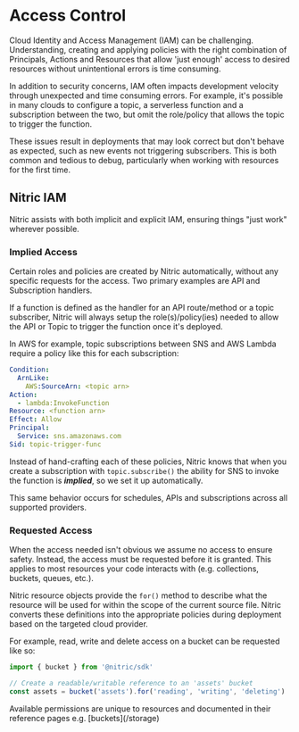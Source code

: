 
# Access Control

Cloud Identity and Access Management (IAM) can be challenging. Understanding, creating and applying policies with the right combination of Principals, Actions and Resources that allow 'just enough' access to desired resources without unintentional errors is time consuming.

In addition to security concerns, IAM often impacts development velocity through unexpected and time consuming errors. For example, it's possible in many clouds to configure a topic, a serverless function and a subscription between the two, but omit the role/policy that allows the topic to trigger the function.

These issues result in deployments that may look correct but don't behave as expected, such as new events not triggering subscribers. This is both common and tedious to debug, particularly when working with resources for the first time.

## Nitric IAM

Nitric assists with both implicit and explicit IAM, ensuring things "just work" wherever possible.

### Implied Access

Certain roles and policies are created by Nitric automatically, without any specific requests for the access. Two primary examples are API and Subscription handlers.

If a function is defined as the handler for an API route/method or a topic subscriber, Nitric will always setup the role(s)/policy(ies) needed to allow the API or Topic to trigger the function once it's deployed.

In AWS for example, topic subscriptions between SNS and AWS Lambda require a policy like this for each subscription:

```yaml
Condition:
  ArnLike:
    AWS:SourceArn: <topic arn>
Action:
  - lambda:InvokeFunction
Resource: <function arn>
Effect: Allow
Principal:
  Service: sns.amazonaws.com
Sid: topic-trigger-func
```

Instead of hand-crafting each of these policies, Nitric knows that when you create a subscription with `topic.subscribe()` the ability for SNS to invoke the function is _**implied**_, so we set it up automatically.

This same behavior occurs for schedules, APIs and subscriptions across all supported providers.

### Requested Access

When the access needed isn't obvious we assume no access to ensure safety. Instead, the access must be requested before it is granted. This applies to most resources your code interacts with (e.g. collections, buckets, queues, etc.).

Nitric resource objects provide the `for()` method to describe what the resource will be used for within the scope of the current source file. Nitric converts these definitions into the appropriate policies during deployment based on the targeted cloud provider.

For example, read, write and delete access on a bucket can be requested like so:

```javascript
import { bucket } from '@nitric/sdk'

// Create a readable/writable reference to an 'assets' bucket
const assets = bucket('assets').for('reading', 'writing', 'deleting')
```

<Note>
  Available permissions are unique to resources and documented in their
  reference pages e.g. [buckets](/storage)
</Note>
